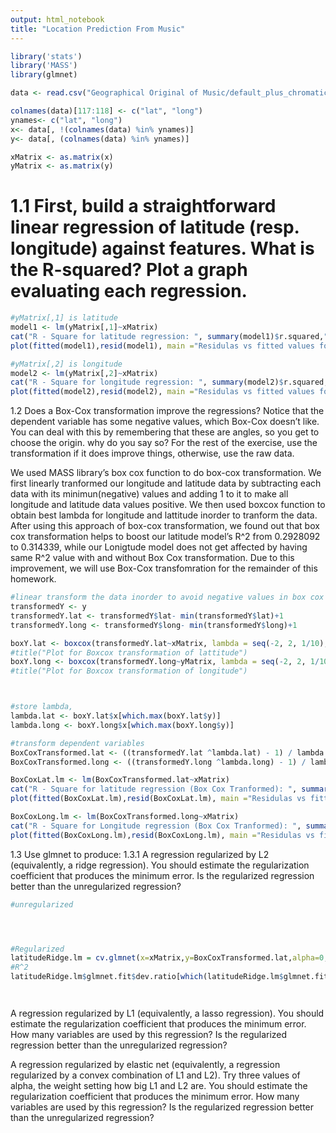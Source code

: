 ```yaml
---
output: html_notebook
title: "Location Prediction From Music"
---
```


```r
library('stats') 
library('MASS') 
library(glmnet)

```

```r
data <- read.csv("Geographical Original of Music/default_plus_chromatic_features_1059_tracks.txt", header = FALSE, sep = ",")

colnames(data)[117:118] <- c("lat", "long")
ynames<- c("lat", "long")
x<- data[, !(colnames(data) %in% ynames)]
y<- data[, (colnames(data) %in% ynames)]

xMatrix <- as.matrix(x)
yMatrix <- as.matrix(y)
```

# 1.1 First, build a straightforward linear regression of latitude (resp. longitude) against features. What is the R-squared? Plot a graph evaluating each regression.

```r
#yMatrix[,1] is latitude
model1 <- lm(yMatrix[,1]~xMatrix)
cat("R - Square for latitude regression: ", summary(model1)$r.squared,"\n")
plot(fitted(model1),resid(model1), main ="Residulas vs fitted values for latitude regression model", xlab="Fitted Value", ylab="Residuals" )

#yMatrix[,2] is longitude
model2 <- lm(yMatrix[,2]~xMatrix)
cat("R - Square for longitude regression: ", summary(model2)$r.squared,"\n")
plot(fitted(model2),resid(model2), main ="Residulas vs fitted values for longitude regression model", xlab="Fitted Value", ylab="Residuals" )
```

1.2 Does a Box-Cox transformation improve the regressions? Notice that the dependent variable has some negative values, which Box-Cox doesn't like. You can deal with this by remembering that these are angles, so you get to choose the origin. why do you say so? For the rest of the exercise, use the transformation if it does improve things, otherwise, use the raw data.


We used MASS library's box cox function to do box-cox transformation. We first linearly tranformed our longitude and latitude data by subtracting each data with its minimun(negative) values and adding 1 to it to make all longitude and latitude data values positive. We then used boxcox function to obtain best lambda for longitude and lattitude inorder to tranform the data. After using this approach of box-cox transformation, we found out that box cox transformation helps to boost our latitude model's R^2 from 0.2928092 to 0.314339, while our Lonigtude model does not get affected by having same R^2 value with and without Box Cox transformation. Due to this improvement, we will use Box-Cox transfomration for the remainder of this homework.

```r
#linear transform the data inorder to avoid negative values in box cox transformation
transformedY <- y
transformedY.lat <- transformedY$lat- min(transformedY$lat)+1
transformedY.long <- transformedY$long- min(transformedY$long)+1

boxY.lat <- boxcox(transformedY.lat~xMatrix, lambda = seq(-2, 2, 1/10), plotit = FALSE)
#title("Plot for Boxcox transformation of lattitude")
boxY.long <- boxcox(transformedY.long~yMatrix, lambda = seq(-2, 2, 1/10), plotit = FALSE)
#title("Plot for Boxcox transformation of longitude")



#store lambda, 
lambda.lat <- boxY.lat$x[which.max(boxY.lat$y)]
lambda.long <- boxY.long$x[which.max(boxY.long$y)]

#transform dependent variables
BoxCoxTransformed.lat <- ((transformedY.lat ^lambda.lat) - 1) / lambda.lat
BoxCoxTransformed.long <- ((transformedY.long ^lambda.long) - 1) / lambda.long

BoxCoxLat.lm <- lm(BoxCoxTransformed.lat~xMatrix)
cat("R - Square for latitude regression (Box Cox Tranformed): ", summary(BoxCoxLat.lm)$r.squared,"\n")
plot(fitted(BoxCoxLat.lm),resid(BoxCoxLat.lm), main ="Residulas vs fitted values for latitude regression model(Box Cox Tranformed)", xlab="Fitted Value", ylab="Residuals" )

BoxCoxLong.lm <- lm(BoxCoxTransformed.long~xMatrix)
cat("R - Square for Longitude regression (Box Cox Tranformed): ", summary(BoxCoxLong.lm)$r.squared,"\n")
plot(fitted(BoxCoxLong.lm),resid(BoxCoxLong.lm), main ="Residulas vs fitted values for longitude regression model(Box Cox Tranformed)", xlab="Fitted Value", ylab="Residuals" )

```

1.3 Use glmnet to produce:
1.3.1 A regression regularized by L2 (equivalently, a ridge regression). You should estimate the regularization coefficient that produces the minimum error. Is the regularized regression better than the unregularized regression?



```r
#unregularized




#Regularized
latitudeRidge.lm = cv.glmnet(x=xMatrix,y=BoxCoxTransformed.lat,alpha=0,nfold = 10,family = "gaussian")
#R^2
latitudeRidge.lm$glmnet.fit$dev.ratio[which(latitudeRidge.lm$glmnet.fit$lambda == latitudeRidge.lm$lambda.min)]




```


A regression regularized by L1 (equivalently, a lasso regression). You should estimate the regularization coefficient that produces the minimum error. How many variables are used by this regression? Is the regularized regression better than the unregularized regression?

A regression regularized by elastic net (equivalently, a regression regularized by a convex combination of L1 and L2). Try three values of alpha, the weight setting how big L1 and L2 are. You should estimate the regularization coefficient that produces the minimum error. How many variables are used by this regression? Is the regularized regression better than the unregularized regression?



```r

```


```r

```
